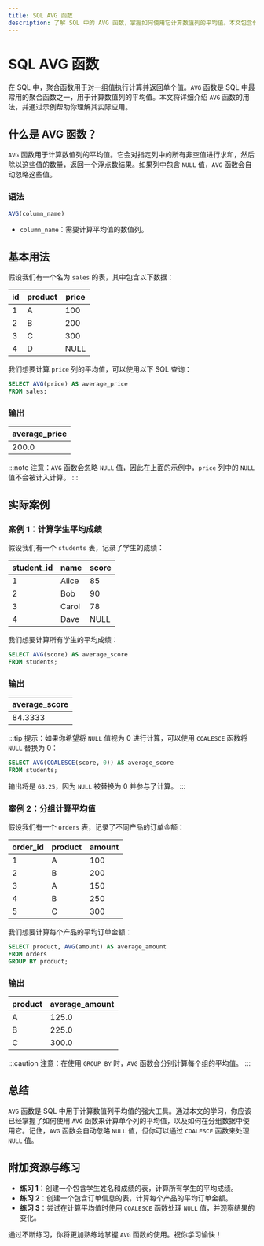 ```yaml
---
title: SQL AVG 函数
description: 了解 SQL 中的 AVG 函数，掌握如何使用它计算数值列的平均值。本文包含代码示例、实际案例和总结，适合初学者学习。
---
```


# SQL AVG 函数

在 SQL 中，聚合函数用于对一组值执行计算并返回单个值。`AVG` 函数是 SQL 中最常用的聚合函数之一，用于计算数值列的平均值。本文将详细介绍 `AVG` 函数的用法，并通过示例帮助你理解其实际应用。

## 什么是 AVG 函数？

`AVG` 函数用于计算数值列的平均值。它会对指定列中的所有非空值进行求和，然后除以这些值的数量，返回一个浮点数结果。如果列中包含 `NULL` 值，`AVG` 函数会自动忽略这些值。

### 语法

```sql
AVG(column_name)
```

- `column_name`：需要计算平均值的数值列。

## 基本用法

假设我们有一个名为 `sales` 的表，其中包含以下数据：

| id  | product | price |
|-----|---------|-------|
| 1   | A       | 100   |
| 2   | B       | 200   |
| 3   | C       | 300   |
| 4   | D       | NULL  |

我们想要计算 `price` 列的平均值，可以使用以下 SQL 查询：

```sql
SELECT AVG(price) AS average_price
FROM sales;
```

### 输出

| average_price |
|---------------|
| 200.0         |

:::note
注意：`AVG` 函数会忽略 `NULL` 值，因此在上面的示例中，`price` 列中的 `NULL` 值不会被计入计算。
:::

## 实际案例

### 案例 1：计算学生平均成绩

假设我们有一个 `students` 表，记录了学生的成绩：

| student_id | name  | score |
|------------|-------|-------|
| 1          | Alice | 85    |
| 2          | Bob   | 90    |
| 3          | Carol | 78    |
| 4          | Dave  | NULL  |

我们想要计算所有学生的平均成绩：

```sql
SELECT AVG(score) AS average_score
FROM students;
```

### 输出

| average_score |
|---------------|
| 84.3333       |

:::tip
提示：如果你希望将 `NULL` 值视为 0 进行计算，可以使用 `COALESCE` 函数将 `NULL` 替换为 0：

```sql
SELECT AVG(COALESCE(score, 0)) AS average_score
FROM students;
```

输出将是 `63.25`，因为 `NULL` 被替换为 0 并参与了计算。
:::

### 案例 2：分组计算平均值

假设我们有一个 `orders` 表，记录了不同产品的订单金额：

| order_id | product | amount |
|----------|---------|--------|
| 1        | A       | 100    |
| 2        | B       | 200    |
| 3        | A       | 150    |
| 4        | B       | 250    |
| 5        | C       | 300    |

我们想要计算每个产品的平均订单金额：

```sql
SELECT product, AVG(amount) AS average_amount
FROM orders
GROUP BY product;
```

### 输出

| product | average_amount |
|---------|----------------|
| A       | 125.0          |
| B       | 225.0          |
| C       | 300.0          |

:::caution
注意：在使用 `GROUP BY` 时，`AVG` 函数会分别计算每个组的平均值。
:::

## 总结

`AVG` 函数是 SQL 中用于计算数值列平均值的强大工具。通过本文的学习，你应该已经掌握了如何使用 `AVG` 函数来计算单个列的平均值，以及如何在分组数据中使用它。记住，`AVG` 函数会自动忽略 `NULL` 值，但你可以通过 `COALESCE` 函数来处理 `NULL` 值。

## 附加资源与练习

- **练习 1**：创建一个包含学生姓名和成绩的表，计算所有学生的平均成绩。
- **练习 2**：创建一个包含订单信息的表，计算每个产品的平均订单金额。
- **练习 3**：尝试在计算平均值时使用 `COALESCE` 函数处理 `NULL` 值，并观察结果的变化。

通过不断练习，你将更加熟练地掌握 `AVG` 函数的使用。祝你学习愉快！